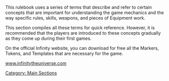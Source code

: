 {{section-main-sections}}
{{n5-section-glossary}}


This rulebook uses a series of terms that describe and refer to certain concepts that are important for understanding the game mechanics and the way specific rules, skills, weapons, and pieces of Equipment work.

This section compiles all these terms for quick reference. However, it is recommended that the players are introduced to these concepts gradually as they come up during their first games.

{{Remember-start}}
On the official Infinity website, you can download for free all the Markers, Tokens, and Templates that are necessary for the game. 

[http://www.infinitytheuniverse.com www.infinitytheuniverse.com]
{{remember-end}}




[[Category: Main Sections]]